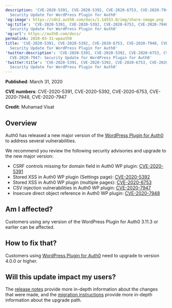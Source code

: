 ```yaml
---
description: 'CVE-2020-5391, CVE-2020-5392, CVE-2020-6753, CVE-2020-7948, CVE-2020-7947:
  Security Update for WordPress Plugin for Auth0'
'og:image': https://cdn2.auth0.com/docs/1.14553.0/img/share-image.png
'og:title': 'CVE-2020-5391, CVE-2020-5392, CVE-2020-6753, CVE-2020-7948, CVE-2020-7947:
  Security Update for WordPress Plugin for Auth0'
'og:url': https://auth0.com/docs/
permalink: 2020-03-31-wpauth0
title: 'CVE-2020-5391, CVE-2020-5392, CVE-2020-6753, CVE-2020-7948, CVE-2020-7947:
  Security Update for WordPress Plugin for Auth0'
'twitter:description': 'CVE-2020-5391, CVE-2020-5392, CVE-2020-6753, CVE-2020-7948,
  CVE-2020-7947: Security Update for WordPress Plugin for Auth0'
'twitter:title': 'CVE-2020-5391, CVE-2020-5392, CVE-2020-6753, CVE-2020-7948, CVE-2020-7947:
  Security Update for WordPress Plugin for Auth0'
---
```

**Published**: March 31, 2020

**CVE numbers**: CVE-2020-5391, CVE-2020-5392, CVE-2020-6753, CVE-2020-7948, CVE-2020-7947

**Credit**: Muhamad Visat

## Overview

Auth0 has released a new major version of the [WordPress Plugin for Auth0](https://github.com/auth0/wp-auth0) to address several vulnerabilities.

We recommend you review the following security advisories and upgrade to the new major version:

* CSRF controls missing for domain field in Auth0 WP plugin: [CVE-2020-5391](https://cve.mitre.org/cgi-bin/cvename.cgi?name=CVE-2020-5391)
* Stored XSS in Auth0 WP plugin (Settings page): [CVE-2020-5392](https://cve.mitre.org/cgi-bin/cvename.cgi?name=CVE-2020-5392)
* Stored XSS in Auth0 WP plugin (multiple pages): [CVE-2020-6753](https://cve.mitre.org/cgi-bin/cvename.cgi?name=CVE-2020-6753)
* CSV injection vulnerabilities in Auth0 WP plugin: [CVE-2020-7947](https://cve.mitre.org/cgi-bin/cvename.cgi?name=CVE-2020-7947)
* Insecure direct object reference in Auth0 WP plugin: [CVE-2020-7948](https://cve.mitre.org/cgi-bin/cvename.cgi?name=CVE-2020-7948)

## Am I affected?

Customers using any version of the WordPress Plugin for Auth0 3.11.3 or earlier can be affected.

## How to fix that?

Customers using [WordPress Plugin for Auth0](https://github.com/auth0/wp-auth0) need to upgrade to version 4.0.0 or higher.

## Will this update impact my users?

The [release notes](https://github.com/auth0/wp-auth0/blob/master/CHANGELOG.md) provide more in-depth information about the changes that were made, and the [migration instructions](https://github.com/auth0/wp-auth0/blob/master/MIGRATE-v3-TO-v4.md) provide more in-depth information about the upgrade path.